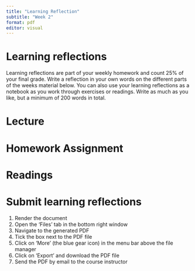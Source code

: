 ```yaml
---
title: "Learning Reflection"
subtitle: "Week 2"
format: pdf
editor: visual
---
```


# Learning reflections

Learning reflections are part of your weekly homework and count 25% of your final grade. Write a reflection in your own words on the different parts of the weeks material below. You can also use your learning reflections as a notebook as you work through exercises or readings. Write as much as you like, but a minimum of 200 words in total.

# Lecture

<!--# Add your reflections on the lecture of this week here -->

# Homework Assignment

<!--# Add your reflections on the homework programming assignment here -->

# Readings

<!--# Add your reflections on the required readings here -->

# Submit learning reflections

1.  Render the document
2.  Open the 'Files' tab in the bottom right window
3.  Navigate to the generated PDF
4.  Tick the box next to the PDF file
5.  Click on 'More' (the blue gear icon) in the menu bar above the file manager
6.  Click on 'Export' and download the PDF file
7.  Send the PDF by email to the course instructor
